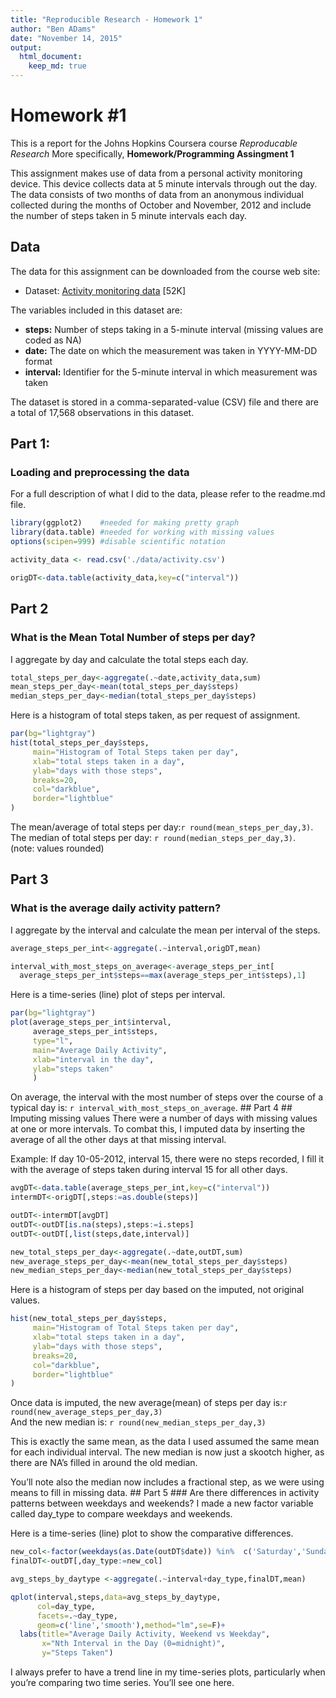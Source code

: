 ```yaml
---
title: "Reproducible Research - Homework 1"
author: "Ben ADams"
date: "November 14, 2015"
output: 
  html_document:
    keep_md: true
---
```

# Homework #1
This is a report for the Johns Hopkins Coursera course *Reproducable Research* More specifically, **Homework/Programming Assingment 1**

This assignment makes use of data from a personal activity monitoring device. This device collects data at 5 minute intervals through out the day. The data consists of two months of data from an anonymous individual collected during the months of October and November, 2012 and include the number of steps taken in 5 minute intervals each day.

## Data

The data for this assignment can be downloaded from the course web site:

- Dataset: [Activity monitoring data](https://d396qusza40orc.cloudfront.net/repdata%2Fdata%2Factivity.zip) [52K]

The variables included in this dataset are:

* **steps:** Number of steps taking in a 5-minute interval (missing values are coded as NA)
* **date:** The date on which the measurement was taken in YYYY-MM-DD format
* **interval:** Identifier for the 5-minute interval in which measurement was taken

The dataset is stored in a comma-separated-value (CSV) file and there are a total of 17,568 observations in this dataset.

## Part 1:
### Loading and preprocessing the data
For a full description of what I did to the data, please refer to the readme.md file.  
```r
library(ggplot2)    #needed for making pretty graph
library(data.table) #needed for working with missing values
options(scipen=999) #disable scientific notation

activity_data <- read.csv('./data/activity.csv')

origDT<-data.table(activity_data,key=c("interval"))

```

## Part 2 
### What is the Mean Total Number of steps per day?
I aggregate by day and calculate the total steps each day.
```r
total_steps_per_day<-aggregate(.~date,activity_data,sum)
mean_steps_per_day<-mean(total_steps_per_day$steps)
median_steps_per_day<-median(total_steps_per_day$steps)
```
Here is a histogram of total steps taken, as per request of assignment.
```r
par(bg="lightgray")
hist(total_steps_per_day$steps,
     main="Histogram of Total Steps taken per day",
     xlab="total steps taken in a day",
     ylab="days with those steps",
     breaks=20,
     col="darkblue",
     border="lightblue"
)
```

The mean/average of total steps per day:`r round(mean_steps_per_day,3)`.  
The median of total steps per day: `r round(median_steps_per_day,3)`.  
(note: values rounded)

## Part 3
### What is the average daily activity pattern?
I aggregate by the interval and calculate the mean per interval of the steps.
```r
average_steps_per_int<-aggregate(.~interval,origDT,mean)

interval_with_most_steps_on_average<-average_steps_per_int[
  average_steps_per_int$steps==max(average_steps_per_int$steps),1]
```
Here is a time-series (line) plot of steps per interval. 
```r
par(bg="lightgray")
plot(average_steps_per_int$interval,
     average_steps_per_int$steps,
     type="l",
     main="Average Daily Activity",
     xlab="interval in the day",
     ylab="steps taken"
     )
```

On average, the interval with the most number of steps over the course of a typical day is: `r interval_with_most_steps_on_average`.
## Part 4
## Imputing missing values
There were a number of days with missing values at one or more intervals.  To combat this, I imputed data by inserting the average of all the other days at that missing interval.

Example: If day 10-05-2012, interval 15, there were no steps recorded, I fill it with the average of steps taken during interval 15 for all other days.

```r
avgDT<-data.table(average_steps_per_int,key=c("interval"))
intermDT<-origDT[,steps:=as.double(steps)]

outDT<-intermDT[avgDT]
outDT<-outDT[is.na(steps),steps:=i.steps]
outDT<-outDT[,list(steps,date,interval)]

new_total_steps_per_day<-aggregate(.~date,outDT,sum)
new_average_steps_per_day<-mean(new_total_steps_per_day$steps)
new_median_steps_per_day<-median(new_total_steps_per_day$steps)
```

Here is a histogram of steps per day based on the imputed, not original values.
```r
hist(new_total_steps_per_day$steps,
     main="Histogram of Total Steps taken per day",
     xlab="total steps taken in a day",
     ylab="days with those steps",
     breaks=20,
     col="darkblue",
     border="lightblue"
)
```

Once data is imputed, the new average(mean) of steps per day is:`r round(new_average_steps_per_day,3)`  
And the new median is: `r round(new_median_steps_per_day,3)`

This is exactly the same mean, as the data I used assumed the same mean for each individual interval.  The new median is now just a skootch higher, as there are NA's filled in around the old median.

You'll note also the median now includes a fractional step, as we were using means to fill in missing data.
## Part 5
### Are there differences in activity patterns between weekdays and weekends?
I made a new factor variable called day_type to compare weekdays and weekends.

Here is a time-series (line) plot to show the comparative differences.
```r
new_col<-factor(weekdays(as.Date(outDT$date)) %in%  c('Saturday','Sunday'),labels=c("weekday","weekend"))
finalDT<-outDT[,day_type:=new_col]

avg_steps_by_daytype <-aggregate(.~interval+day_type,finalDT,mean)

qplot(interval,steps,data=avg_steps_by_daytype,
      col=day_type,
      facets=.~day_type,
      geom=c('line','smooth'),method="lm",se=F)+
  labs(title="Average Daily Activity, Weekend vs Weekday",
       x="Nth Interval in the Day (0=midnight)",
       y="Steps Taken")
```  

I always prefer to have a trend line in my time-series plots, particularly when you're comparing two time series.  You'll see one here.